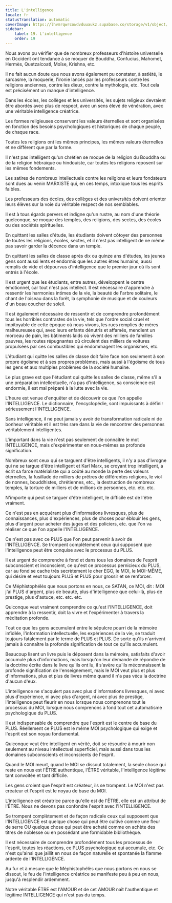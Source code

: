 ```yaml
---
title: L'intelligence
locale: fr
statusTranslation: automatic
coverImage: https://lhvmrqwrcowdvduuaukz.supabase.co/storage/v1/object/public/strapi-uploads/small_cover-educacion-fundamental.webp-2d51a7828a2b1309555be27f7e2a61a0.webp
sidebar:
    label: 19. L'intelligence
    order: 19
---
```

Nous avons pu vérifier que de nombreux professeurs d'histoire universelle en Occident ont tendance à se moquer de Bouddha, Confucius, Mahomet, Hermès, Quetzalcoatl, Moïse, Krishna, etc.

Il ne fait aucun doute que nous avons également pu constater, à satiété, le sarcasme, la moquerie, l'ironie lancés par les professeurs contre les religions anciennes, contre les dieux, contre la mythologie, etc. Tout cela est précisément un manque d'intelligence.

Dans les écoles, les collèges et les universités, les sujets religieux devraient être abordés avec plus de respect, avec un sens élevé de vénération, avec une véritable intelligence créatrice.

Les formes religieuses conservent les valeurs éternelles et sont organisées en fonction des besoins psychologiques et historiques de chaque peuple, de chaque race.

Toutes les religions ont les mêmes principes, les mêmes valeurs éternelles et ne diffèrent que par la forme.

Il n'est pas intelligent qu'un chrétien se moque de la religion du Bouddha ou de la religion hébraïque ou hindouiste, car toutes les religions reposent sur les mêmes fondements.

Les satires de nombreux intellectuels contre les religions et leurs fondateurs sont dues au venin MARXISTE qui, en ces temps, intoxique tous les esprits faibles.

Les professeurs des écoles, des collèges et des universités doivent orienter leurs élèves sur la voie du véritable respect de nos semblables.

Il est à tous égards pervers et indigne qu'un rustre, au nom d'une théorie quelconque, se moque des temples, des religions, des sectes, des écoles ou des sociétés spirituelles.

En quittant les salles d'étude, les étudiants doivent côtoyer des personnes de toutes les religions, écoles, sectes, et il n'est pas intelligent de ne même pas savoir garder la décence dans un temple.

En quittant les salles de classe après dix ou quinze ans d'études, les jeunes gens sont aussi lents et endormis que les autres êtres humains, aussi remplis de vide et dépourvus d'intelligence que le premier jour où ils sont entrés à l'école.

Il est urgent que les étudiants, entre autres, développent le centre émotionnel, car tout n'est pas intellect. Il est nécessaire d'apprendre à ressentir les harmonies intimes de la vie, la beauté de l'arbre solitaire, le chant de l'oiseau dans la forêt, la symphonie de musique et de couleurs d'un beau coucher de soleil.

Il est également nécessaire de ressentir et de comprendre profondément tous les horribles contrastes de la vie, tels que l'ordre social cruel et impitoyable de cette époque où nous vivons, les rues remplies de mères malheureuses qui, avec leurs enfants dénutris et affamés, mendient un morceau de pain, les bâtiments laids où vivent des milliers de familles pauvres, les routes répugnantes où circulent des milliers de voitures propulsées par ces combustibles qui endommagent les organismes, etc.

L'étudiant qui quitte les salles de classe doit faire face non seulement à son propre égoïsme et à ses propres problèmes, mais aussi à l'égoïsme de tous les gens et aux multiples problèmes de la société humaine.

Le plus grave est que l'étudiant qui quitte les salles de classe, même s'il a une préparation intellectuelle, n'a pas d'intelligence, sa conscience est endormie, il est mal préparé à la lutte avec la vie.

L'heure est venue d'enquêter et de découvrir ce que l'on appelle l'INTELLIGENCE. Le dictionnaire, l'encyclopédie, sont impuissants à définir sérieusement l'INTELLIGENCE.

Sans intelligence, il ne peut jamais y avoir de transformation radicale ni de bonheur véritable et il est très rare dans la vie de rencontrer des personnes véritablement intelligentes.

L'important dans la vie n'est pas seulement de connaître le mot INTELLIGENCE, mais d'expérimenter en nous-mêmes sa profonde signification.

Nombreux sont ceux qui se targuent d'être intelligents, il n'y a pas d'ivrogne qui ne se targue d'être intelligent et Karl Marx, se croyant trop intelligent, a écrit sa farce matérialiste qui a coûté au monde la perte des valeurs éternelles, la fusillade de milliers de prêtres de différentes religions, le viol de nonnes, bouddhistes, chrétiennes, etc., la destruction de nombreux temples, la torture de milliers et de millions de personnes, etc. etc. etc.

N'importe qui peut se targuer d'être intelligent, le difficile est de l'être vraiment.

Ce n'est pas en acquérant plus d'informations livresques, plus de connaissances, plus d'expériences, plus de choses pour éblouir les gens, plus d'argent pour acheter des juges et des policiers, etc. que l'on va réaliser ce que l'on appelle l'INTELLIGENCE.

Ce n'est pas avec ce PLUS que l'on peut parvenir à avoir de l'INTELLIGENCE. Se trompent complètement ceux qui supposent que l'intelligence peut être conquise avec le processus du PLUS.

Il est urgent de comprendre à fond et dans tous les domaines de l'esprit subconscient et inconscient, ce qu'est ce processus pernicieux du PLUS, car au fond se cache très secrètement le cher EGO, le MOI, le MOI-MÊME, qui désire et veut toujours PLUS et PLUS pour grossir et se renforcer.

Ce Méphistophélès que nous portons en nous, ce SATAN, ce MOI, dit : MOI j'ai PLUS d'argent, plus de beauté, plus d'intelligence que celui-là, plus de prestige, plus d'astuce, etc. etc. etc.

Quiconque veut vraiment comprendre ce qu'est l'INTELLIGENCE, doit apprendre à la ressentir, doit la vivre et l'expérimenter à travers la méditation profonde.

Tout ce que les gens accumulent entre le sépulcre pourri de la mémoire infidèle, l'information intellectuelle, les expériences de la vie, se traduit toujours fatalement par le terme de PLUS et PLUS. De sorte qu'ils n'arrivent jamais à connaître la profonde signification de tout ce qu'ils accumulent.

Beaucoup lisent un livre puis le déposent dans la mémoire, satisfaits d'avoir accumulé plus d'informations, mais lorsqu'on leur demande de répondre de la doctrine écrite dans le livre qu'ils ont lu, il s'avère qu'ils méconnaissent la profonde signification de l'enseignement, mais le MOI veut plus et plus d'informations, plus et plus de livres même quand il n'a pas vécu la doctrine d'aucun d'eux.

L'intelligence ne s'acquiert pas avec plus d'informations livresques, ni avec plus d'expérience, ni avec plus d'argent, ni avec plus de prestige, l'intelligence peut fleurir en nous lorsque nous comprenons tout le processus du MOI, lorsque nous comprenons à fond tout cet automatisme psychologique du PLUS.

Il est indispensable de comprendre que l'esprit est le centre de base du PLUS. Réellement ce PLUS est le même MOI psychologique qui exige et l'esprit est son noyau fondamental.

Quiconque veut être intelligent en vérité, doit se résoudre à mourir non seulement au niveau intellectuel superficiel, mais aussi dans tous les domaines subconscients et inconscients de l'esprit.

Quand le MOI meurt, quand le MOI se dissout totalement, la seule chose qui reste en nous est l'ÊTRE authentique, l'ÊTRE véritable, l'intelligence légitime tant convoitée et tant difficile.

Les gens croient que l'esprit est créateur, ils se trompent. Le MOI n'est pas créateur et l'esprit est le noyau de base du MOI.

L'intelligence est créatrice parce qu'elle est de l'ÊTRE, elle est un attribut de l'ÊTRE. Nous ne devons pas confondre l'esprit avec l'INTELLIGENCE.

Se trompent complètement et de façon radicale ceux qui supposent que l'INTELLIGENCE est quelque chose qui peut être cultivé comme une fleur de serre OU quelque chose qui peut être acheté comme on achète des titres de noblesse ou en possédant une formidable bibliothèque.

Il est nécessaire de comprendre profondément tous les processus de l'esprit, toutes les réactions, ce PLUS psychologique qui accumule, etc. Ce n'est qu'ainsi que jaillit en nous de façon naturelle et spontanée la flamme ardente de l'INTELLIGENCE.

Au fur et à mesure que le Méphistophélès que nous portons en nous se dissout, le feu de l'intelligence créatrice se manifeste peu à peu en nous, jusqu'à resplendir ardemment.

Notre véritable ÊTRE est l'AMOUR et de cet AMOUR naît l'authentique et légitime INTELLIGENCE qui n'est pas du temps.

